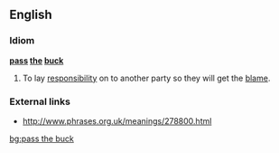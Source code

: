 ==English==

===Idiom===
'''[[pass]] [[the]] [[buck]]'''

# {{idiom}} To lay [[responsibility]] on to another party so they will get the [[blame]].

===External links===
*http://www.phrases.org.uk/meanings/278800.html

[[bg:pass the buck]]